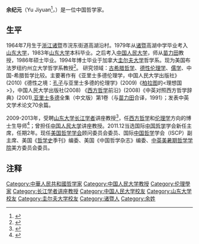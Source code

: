 {{blpsources|time=2014-12-31T13:30:22+00:00}}
'''余纪元'''（Yu Jiyuan<ref>{{Cite web |url=https://en.wikipedia.org/wiki/Jiyuan_Yu |title=Jiyuan YU |accessdate=2014-12-31 |archive-date=2019-07-05 |archive-url=https://web.archive.org/web/20190705184104/https://en.wikipedia.org/wiki/Jiyuan_Yu |dead-url=no }}</ref>，{{bd|1964年|7月|2016年|11月3日}}）是一位中国哲学家。

==生平==
1964年7月生于[[浙江|浙江]][[诸暨|诸暨]]市浣东街道高湖沿村。1979年从[[诸暨|诸暨]]高湖中学毕业考入[[山东大学|山东大学]]，1983年[[山东大学|山东大学]]本科毕业。之后考入[[中国人民大学|中国人民大学]]，师从[[苗力田|苗力田]]教授，1986年硕士毕业。1994年博士毕业于加拿大[[圭尔夫大学|圭尔夫大学]]哲学系。现为美国布法罗纽约州立大学哲学系教授<ref>{{Cite web |url=http://www.acsu.buffalo.edu/~jyyu/ |title=Jiyuan YU |accessdate=2014-12-31 |archive-date=2001-12-29 |archive-url=https://web.archive.org/web/20011229094617/http://www.acsu.buffalo.edu/~jyyu/ |dead-url=no }}</ref>。
研究领域：[[古希腊哲学|古希腊哲学]]、[[德性伦理学|德性伦理学]]、[[儒学|儒学]]、中国-希腊哲学比较。主要著作有《亚里士多德伦理学，中国人民大学出版社》(2010)《德性之境：[[孔子|孔子]]与亚里士多德的伦理学》(2009)《[[柏拉图|柏拉图]]的<理想国>》，中国人民大学出版社(2008) 《[[西方哲学|西方哲学]]前沿》(2008)《中英对照西方哲学辞典》(2001),[[亚里士多德|亚里士多德]]全集（中文版）第1卷（与[[苗力田|苗力田]]合译，1991）；发表中英文学术论文70余篇。

2009-2013年，受聘[[山东大学|山东大学]][[长江学者|长江学者]]讲座教授<ref>{{Cite web |url=http://www.moe.gov.cn/publicfiles/business/htmlfiles/moe/s8132/201412/180641.html |title=教育部关于公布2009年度长江学者特聘教授名单 |access-date=2014-12-31 |archive-url=https://web.archive.org/web/20141231162241/http://www.moe.gov.cn/publicfiles/business/htmlfiles/moe/s8132/201412/180641.html |archive-date=2014-12-31 |dead-url=yes }}</ref>，任[[西方哲学|西方哲学]]和[[伦理学|伦理学]]方向的博士生导师<ref>{{Cite web |url=http://www.sps.sdu.edu.cn/sps80/content.php?id=4262 |title=余纪元 教授 |accessdate=2014-12-31 |archive-date=2015-09-24 |archive-url=https://web.archive.org/web/20150924105046/http://www.sps.sdu.edu.cn/sps80/content.php?id=4262 |dead-url=yes }}</ref>；曾担任[[中国人民大学|中国人民大学]]讲座教授。2011.12当选国际[[中国哲学|中国哲学]]学会新任主席，任期2年。现任[[美国哲学学会|美国哲学学会]]顾问委员会委员、国际[[中国哲学|中国哲学]]学会（ISCP）副主席、美国《[[哲学史|哲学史]]季刊》编委、美国《中国哲学杂志》编委、[[中英美暑期哲学学院|中英美暑期哲学学院]]美方委员会委员。

==注释 ==
{{reflist}}

{{Authority control}}
{{DEFAULTSORT:Y}}
[[Category:中華人民共和國哲学家|Category:中華人民共和國哲学家]]
[[Category:中国人民大学教授|Category:中国人民大学教授]]
[[Category:伦理學家|Category:伦理學家]]
[[Category:长江学者讲座教授|Category:长江学者讲座教授]]
[[Category:中国人民大学校友|Category:中国人民大学校友]]
[[Category:山东大学校友|Category:山东大学校友]]
[[Category:圭尔夫大学校友|Category:圭尔夫大学校友]]
[[Category:诸暨人|Category:诸暨人]]
[[Category:余姓|Category:余姓]]